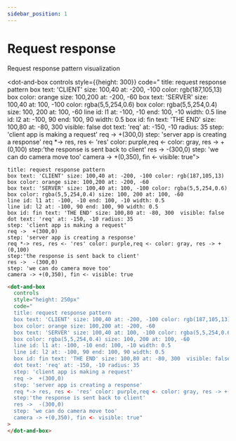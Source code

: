 ```yaml
---
sidebar_position: 1
---
```


# Request response

Request response pattern visualization

<dot-and-box controls style={{height: 300}} code="
title: request response pattern
box text: 'CLIENT' size: 100,40 at: -200, -100 color: rgb(187,105,13)
box color: orange size: 100,200 at: -200, -60
box text: 'SERVER' size: 100,40 at: 100, -100 color: rgba(5,5,254,0.6)
box color: rgba(5,5,254,0.4) size: 100, 200 at: 100, -60
line id: l1 at: -100, -10 end: 100, -10 width: 0.5
line id: l2 at: -100, 90 end: 100, 90 width: 0.5
box id: fin text: 'THE END' size: 100,80 at: -80, 300 visible: false
dot text: 'req' at: -150, -10 radius: 35
step: 'client app is making a request'
req -> +(300,0)
step: 'server app is creating a response'
req *-> res, res <- 'res' color: purple,req <- color: gray, res -> +(0,100)
step:'the response is sent back to client'
res -> -(300,0)
step: 'we can do camera move too'
camera -> +(0,350), fin <- visible: true">
</dot-and-box>

```dabl tab showLineNumbers
title: request response pattern
box text: 'CLIENT' size: 100,40 at: -200, -100 color: rgb(187,105,13)
box color: orange size: 100,200 at: -200, -60
box text: 'SERVER' size: 100,40 at: 100, -100 color: rgba(5,5,254,0.6)
box color: rgba(5,5,254,0.4) size: 100, 200 at: 100, -60
line id: l1 at: -100, -10 end: 100, -10 width: 0.5
line id: l2 at: -100, 90 end: 100, 90 width: 0.5
box id: fin text: 'THE END' size: 100,80 at: -80, 300  visible: false
dot text: 'req' at: -150, -10 radius: 35
step: 'client app is making a request'
req ->  +(300,0)
step: 'server app is creating a response'
req *-> res, res <- 'res' color: purple,req <- color: gray, res -> +(0,100)
step:'the response is sent back to client'
res ->  -(300,0)
step: 'we can do camera move too'
camera -> +(0,350), fin <- visible: true
```

```html tab showLineNumbers
<dot-and-box
  controls
  style="height: 250px"
  code="
  title: request response pattern
  box text: 'CLIENT' size: 100,40 at: -200, -100 color: rgb(187,105,13)
  box color: orange size: 100,200 at: -200, -60
  box text: 'SERVER' size: 100,40 at: 100, -100 color: rgba(5,5,254,0.6)
  box color: rgba(5,5,254,0.4) size: 100, 200 at: 100, -60
  line id: l1 at: -100, -10 end: 100, -10 width: 0.5
  line id: l2 at: -100, 90 end: 100, 90 width: 0.5
  box id: fin text: 'THE END' size: 100,80 at: -80, 300  visible: false
  dot text: 'req' at: -150, -10 radius: 35
  step: 'client app is making a request'
  req ->  +(300,0)
  step: 'server app is creating a response'
  req *-> res, res <- 'res' color: purple,req <- color: gray, res -> +(0,100)
  step:'the response is sent back to client'
  res ->  -(300,0)
  step: 'we can do camera move too'
  camera -> +(0,350), fin <- visible: true"
>
</dot-and-box>
```
